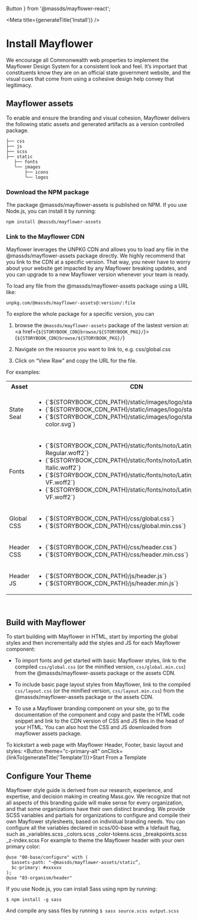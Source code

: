   Button
} from '@massds/mayflower-react';


<Meta title={generateTitle('Install')} />

# Install Mayflower

We encourage all Commonwealth web properties to implement the Mayflower Design System for a consistent look and feel. It’s important that constituents know they are on an official state government website, and the visual cues that come from using a cohesive design help convey that legitimacy.

## Mayflower assets

To enable and ensure the branding and visual cohesion, Mayflower delivers the following static assets and generated artifacts as a version controlled package.
```
├── css
├── js
├── scss
├── static
   ├── fonts
   └── images
       ├── icons
       └── logos
```
### Download the NPM package

The package @massds/mayflower-assets is published on NPM. If you use Node.js, you can install it by running:

```
npm install @massds/mayflower-assets
```

### Link to the Mayflower CDN

Mayflower leverages the UNPKG CDN and allows you to load any file in the @massds/mayflower-assets package directly. We highly recommend that you link to the CDN at a specific version. That way, you never have to worry about your website get impacted by any Mayflower breaking updates, and you can upgrade to a new Mayflower version whenever your team is ready.

To load any file from the @massds/mayflower-assets package using a URL like:

```
unpkg.com/@massds/mayflower-assets@:version/:file
```

To explore the whole package for a specific version, you can
1. browse the `@massds/mayflower-assets` package of the lastest version at:
<a href={`${STORYBOOK_CDN}browse/${STORYBOOK_PKG}/`}>{`${STORYBOOK_CDN}browse/${STORYBOOK_PKG}/`}</a>

2. Navigate on the resource you want to link to, e.g. css/global.css
3. Click on “View Raw” and copy the URL for the file.

For examples:

<table>
  <tr>
    <th>Asset</th>
    <th>CDN</th>
  </tr>
  <tr>
    <td>State Seal</td>
    <td>
      <ul style={{listStyle: 'none'}}>
        <li>{`${STORYBOOK_CDN_PATH}/static/images/logo/stateseal.png`}</li>
        <li>{`${STORYBOOK_CDN_PATH}/static/images/logo/stateseal.svg`}</li>
        <li>{`${STORYBOOK_CDN_PATH}/static/images/logo/stateseal-color.svg`}</li>
      </ul>
    </td>
  </tr>
  <tr>
    <td>Fonts</td>
    <td>
      <ul style={{listStyle: 'none'}}>
        <li>{`${STORYBOOK_CDN_PATH}/static/fonts/noto/Latin/NotoSans-Regular.woff2`}</li>
        <li>{`${STORYBOOK_CDN_PATH}/static/fonts/noto/Latin/NotoSans-Italic.woff2`}</li>
        <li>{`${STORYBOOK_CDN_PATH}/static/fonts/noto/Latin/NotoSans-VF.woff2`}</li>
        <li>{`${STORYBOOK_CDN_PATH}/static/fonts/noto/Latin/NotoSansItalic-VF.woff2`}</li>
      </ul>
    </td>
  </tr>
  <tr>
    <td>Global CSS</td>
    <td>
      <ul style={{listStyle: 'none'}}>
        <li>{`${STORYBOOK_CDN_PATH}/css/global.css`}</li>
        <li>{`${STORYBOOK_CDN_PATH}/css/global.min.css`}</li>
      </ul>
    </td>
  </tr>
  <tr>
    <td>Header CSS</td>
    <td>
      <ul style={{listStyle: 'none'}}>
        <li>{`${STORYBOOK_CDN_PATH}/css/header.css`}</li>
        <li>{`${STORYBOOK_CDN_PATH}/css/header.min.css`}</li>
      </ul>
    </td>
  </tr>
  <tr>
    <td>Header JS</td>
    <td>
      <ul style={{listStyle: 'none'}}>
        <li>{`${STORYBOOK_CDN_PATH}/js/header.js`}</li>
        <li>{`${STORYBOOK_CDN_PATH}/js/header.min.js`}</li>
      </ul>
    </td>
  </tr>
</table>

<br />

## Build with Mayflower

To start building with Mayflower in HTML, start by importing the global styles and then incrementally add the styles and JS for each Mayflower component:

- To import fonts and get started with basic Mayflower styles, link to the compiled `css/global.css` (or the minified version, `css/global.min.css`) from the @massds/mayflower-assets package or the assets CDN.

- To include basic page layout styles from Mayflower, link to the compiled `css/layout.css` (or the minified version, `css/layout.min.css`) from the @massds/mayflower-assets package or the assets CDN.

- To use a Mayflower branding component on your site, go to the documentation of the component and copy and paste the HTML code snippet and link to the CDN version of CSS and JS files in the head of your HTML. You can also host the CSS and JS downloaded from mayflower assets package.

To kickstart a web page with Mayflower Header, Footer, basic layout and styles:
<Button theme="c-primary-alt" onClick={linkTo(generateTitle('Template'))}>Start From a Template</Button>

<div className="sp--bottom"/>

## Configure Your Theme

Mayflower style guide is derived from our research, experience, and expertise, and decision making in creating Mass.gov. We recognize that not all aspects of this branding guide will make sense for every organization, and that some organizations have their own distinct branding. We provide SCSS variables and partials for organizations to configure and compile their own Mayflower stylesheets, based on individual branding needs.
You can configure all the variables declared in scss/00-base with a !default flag, such as _variables.scss _colors.scss _color-tokens.scss _breakpoints.scss _z-index.scss
For example to theme the Mayflower header with your own primary color:

```
@use "00-base/configure" with (
  $assets-path: "~@massds/mayflower-assets/static”,
  $c-primary: #xxxxxx
);
@use "03-organism/header"
```

If you use Node.js, you can install Sass using npm by running:

```$ npm install -g sass```

And compile any sass files by running
```$ sass source.scss output.scss```
